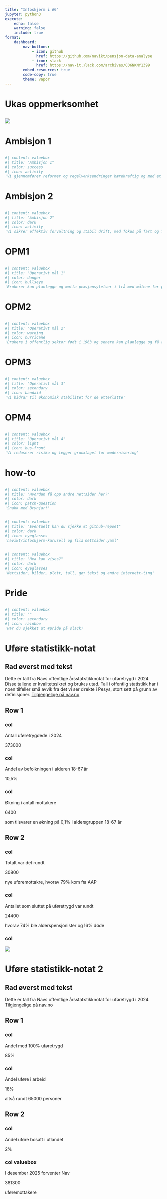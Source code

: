 ```yaml
---
title: "Infoskjerm i A6"
jupyter: python3
execute:
    echo: false
    warning: false
    include: true
format:
    dashboard:
        nav-buttons:
            - icon: github
              href: https://github.com/navikt/pensjon-data-analyse
            - icon: slack
              href: https://nav-it.slack.com/archives/C06NKNY1399
        embed-resources: true
        code-copy: true
        theme: vapor
---
```

<!-- author: "Brynjar Morka Mæhlum, team Uføre" -->
<!-- GCP-team: teampensjon -->

# Ukas oppmerksomhet
## {height=100%}
::: {.card }
![](../bilder/fantasytdf-promo.png)
:::



# Ambisjon 1
##  {height=100%}
```python
#| content: valuebox
#| title: "Ambisjon 1"
#| color: success
#| icon: activity
'Vi gjennomfører reformer og regelverksendringer bærekraftig og med et tydelig brukerfokus'
```

# Ambisjon 2
##  {height=100%}
```python
#| content: valuebox
#| title: "Ambisjon 2"
#| color: dark
#| icon: activity
'Vi sikrer effektiv forvaltning og stabil drift, med fokus på fart og flyt. Vi tilpasser oss kvalitetskrav og brukerbehov, og proiriterer kontinuerlig utvikling for å være klare for fremtiden'
```



# OPM1
## {height=100%}
```python
#| content: valuebox
#| title: "Operativt mål 1"
#| color: danger
#| icon: bullseye
'Brukerer kan planlegge og motta pensjonsytelser i trå med målene for pensjonsforliket'
```
# OPM2
## {height=100%}
```python
#| content: valuebox
#| title: "Operativt mål 2"
#| color: warning
#| icon: hurricane
'Brukere i offentlig sektor født i 1963 og senere kan planlegge og få riktig alderspensjon med AFP'
```
# OPM3
## {height=100%}
```python
#| content: valuebox
#| title: "Operativt mål 3"
#| color: secondary
#| icon: bandaid
'Vi bidrar til økonomisk stabilitet for de etterlatte'
```
# OPM4
## {height=100%}
```python
#| content: valuebox
#| title: "Operativt mål 4"
#| color: light
#| icon: bus-front
'Vi reduserer risiko og legger grunnlaget for modernisering'
```

# how-to

## {height=33%}
```python
#| content: valuebox
#| title: "Hvordan få opp andre nettsider her?"
#| color: dark
#| icon: patch-question
'Snakk med Brynjar!'
```
## {height=33%}
```python
#| content: valuebox
#| title: "Eventuelt kan du sjekke ut github-repoet"
#| color: dark
#| icon: eyeglasses
'navikt/infoskjerm-karusell og fila nettsider.yaml'
```
## {height=33%}
```python
#| content: valuebox
#| title: "Hva kan vises?"
#| color: dark
#| icon: eyeglasses
'Nettsider, bilder, plott, tall, gøy tekst og andre internett-ting'
```

# Pride
## {height=100%}
```python
#| content: valuebox
#| title: ""
#| color: secondary
#| icon: rainbow
'Har du sjekket ut #pride på slack?'
```






# Uføre statistikk-notat
## Rad øverst med tekst
Dette er tall fra Navs offentlige årsstatistikknotat for uføretrygd i 2024. 
Disse tallene er kvalitetssikret og brukes utad. Tall i offentlig statistikk har i noen tilfeller små avvik fra det vi ser direkte i Pesys, stort sett på grunn av definisjoner.
[Tilgjengelige på nav.no](https://www.nav.no/no/nav-og-samfunn/statistikk/aap-nedsatt-arbeidsevne-og-uforetrygd-statistikk/uforetrygd/uforetrygd-statistikknotater)

## Row 1
### col
::: {.valuebox color="primary" icon="people"}
Antall uføretrygdede i 2024

373000
:::
### col
::: {.valuebox color="primary"  icon="graph-up"}
Andel av befolkningen i alderen 18-67 år

10,5%
:::
### col
::: {.valuebox color="primary" icon="arrow-up-right"}
Økning i antall mottakere

6400

som tilsvarer en økning på 0,1% i aldersgruppen 18-67 år
:::
## Row 2
### col
::: {.valuebox color="primary" icon="play-circle"}
Totalt var det rundt 

30800

nye uføremottakre, hvorav 79% kom fra AAP
:::
### col
::: {.valuebox color="primary" icon="stop-circle"}
Antallet som sluttet på uføretrygd var rundt

24400

hvorav 74% ble alderspensjonister og 16% døde
:::
### col
::: {.valuebox color="secondary"}
![](../bilder/Trygdebeistet.png)
:::









# Uføre statistikk-notat 2
## Rad øverst med tekst
Dette er tall fra Navs offentlige årsstatistikknotat for uføretrygd i 2024. [Tilgjengelige på nav.no](https://www.nav.no/no/nav-og-samfunn/statistikk/aap-nedsatt-arbeidsevne-og-uforetrygd-statistikk/uforetrygd/uforetrygd-statistikknotater)

## Row 1
### col
::: {.valuebox color="primary"  icon="graph-up"}
Andel med 100% uføretrygd

85%
:::
### col
::: {.valuebox color="secondary"  icon="person-workspace"}
Andel uføre i arbeid

18%

altså rundt 65000 personer
:::

## Row 2
### col
::: {.valuebox color="primary"  icon="flag"}
Andel uføre bosatt i utlandet

2%
:::
### col valuebox
::: {.valuebox color="primary"  icon="arrow-up-right"}
I desember 2025 forventer Nav

381300

uføremottakere
:::
